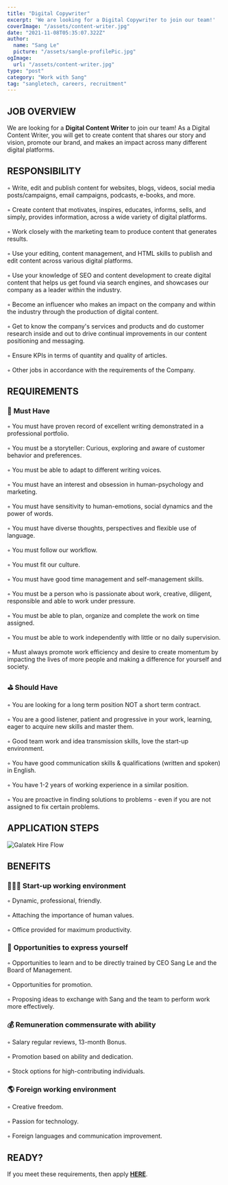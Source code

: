 ```yaml
---
title: "Digital Copywriter"
excerpt: 'We are looking for a Digital Copywri†er to join our team!'
coverImage: "/assets/content-writer.jpg"
date: "2021-11-08T05:35:07.322Z"
author:
  name: "Sang Le"
  picture: "/assets/sangle-profilePic.jpg"
ogImage:
  url: "/assets/content-writer.jpg"
type: "post"
category: "Work with Sang"
tag: "sangletech, careers, recruitment"
---
```


## **JOB OVERVIEW**

We are looking for a **Digital Content Writer** to join our team! As a Digital Content Writer, you will get to create content that shares our story and vision, promote our brand, and makes an impact across many different digital platforms. 

## **RESPONSIBILITY**

   ◦ Write, edit and publish content for websites, blogs, videos, social media posts/campaigns, email campaigns, podcasts, e-books, and more.<br></br>  ◦  Create content that motivates, inspires, educates, informs, sells, and simply, provides information, across a wide variety of digital platforms.<br></br>  ◦  Work closely with the marketing team to produce content that generates results.<br></br>  ◦  Use your editing, content management, and HTML skills to publish and edit content across various digital platforms.<br></br>  ◦  Use your knowledge of SEO and content development to create digital content that helps us get found via search engines, and showcases our company as a leader within the industry.<br></br>  ◦  Become an influencer who makes an impact on the company and within the industry through the production of digital content.<br></br>  ◦  Get to know the company's services and products and do customer research inside and out to drive continual improvements in our content positioning and messaging.<br></br>  ◦  Ensure KPIs in terms of quantity and quality of articles.<br></br>  ◦  Other jobs in accordance with the requirements of the Company.

## **REQUIREMENTS**

### 📌 **Must Have**
 ◦ You must have proven record of excellent writing demonstrated in a professional portfolio.<br></br> ◦ You must be a storyteller: Curious, exploring and aware of customer behavior and preferences.<br></br> ◦ You must be able to adapt to different writing voices.<br></br> ◦ You must have an interest and obsession in human-psychology and marketing.<br></br> ◦ You must have sensitivity to human-emotions, social dynamics and the power of words.<br></br> ◦ You must have diverse thoughts, perspectives and flexible use of language.<br></br> ◦ You must follow our workflow.<br></br> ◦ You must fit our culture.<br></br> ◦ You must have good time management and self-management skills.<br></br> ◦ You must be a person who is passionate about work, creative, diligent, responsible and able to work under pressure.<br></br> ◦ You must be able to plan, organize and complete the work on time assigned.<br></br> ◦ You must be able to work independently with little or no daily supervision.<br></br> ◦ Must always promote work efficiency and desire to create momentum by impacting the lives of more people and making a difference for yourself and society.

### ⛳️ **Should Have**
 ◦ You are looking for a long term position NOT a short term contract.<br></br> ◦ You are a good listener, patient and progressive in your work, learning, eager to acquire new skills and master them.<br></br> ◦ Good team work and idea transmission skills, love the start-up environment.<br></br> ◦ You have good communication skills & qualifications (written and spoken) in English.<br></br> ◦ You have 1-2 years of working experience in a similar position.<br></br> ◦ You are proactive in finding solutions to problems - even if you are not assigned to fix certain problems.

## **APPLICATION STEPS** 

<img
  src="/assets/hire-flow.jpg"
  className="rounded-lg"
  alt="Galatek Hire Flow"
/>

## **BENEFITS**

### 👩🏻‍💻 **Start-up working environment**
  ◦ Dynamic, professional, friendly.<br></br> ◦ Attaching the importance of human values.<br></br> ◦ Office provided for maximum productivity.

### 🌈 **Opportunities to express yourself**
 ◦ Opportunities to learn and to be directly trained by CEO Sang Le and the Board of Management.<br></br> ◦ Opportunities for promotion.<br></br> ◦ Proposing ideas to exchange with Sang and the team to perform work more effectively.

### 💰 **Remuneration commensurate with ability**
 ◦ Salary regular reviews, 13-month Bonus.<br></br> ◦ Promotion based on ability and dedication.<br></br> ◦ Stock options for high-contributing individuals.

### 🌎 **Foreign working environment**
 ◦ Creative freedom.<br></br> ◦ Passion for technology.<br></br> ◦ Foreign languages and communication improvement.

## **READY?**
If you meet these requirements, then apply [**HERE**](/forms/application-form). 

